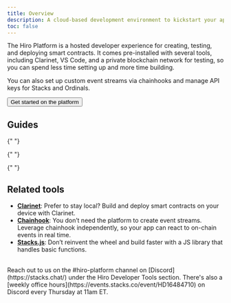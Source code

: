 ```yaml
---
title: Overview
description: A cloud-based development environment to kickstart your app development on Stacks.
toc: false
---
```



The Hiro Platform is a hosted developer experience for creating, testing, and deploying smart contracts. It comes pre-installed with several tools, including Clarinet, VS Code, and a private blockchain network for testing, so you can spend less time setting up and more time building.

You can also set up custom event streams via chainhooks and manage API keys for Stacks and Ordinals.

<Button className="bg-orange-500 hover:bg-orange-600">
  <Link
    target="_blank"
    href="https://platform.hiro.so/"
    className="no-underline"
  >
    Get started on the platform
  </Link>
</Button>

## Guides

<Cards>
  <Card 
    href="/stacks/platform/guides/create-project"
    title="Create a new project"
    description="Choose from a set of starter templates or import your existing GitHub repo."
  />

{" "}

<Card
  href="/stacks/platform/guides/build-contracts"
  title="Develop smart contracts"
  description="Start building immediately with zero installations required."
/>

{" "}

<Card
  href="/stacks/platform/guides/create-chainhooks"
  title="Create event streams with Chainhook"
  description="Create and manage webhook-like triggers that react to on-chain events in real time."
/>

{" "}

<Card
  href="/stacks/platform/guides/deployment-plans"
  title="Deploy your contracts"
  description="Deploy your project with customizable deployment plans that can handle contract dependencies."
/>

  <Card 
    href="/stacks/platform/guides/devnet"
    title="Iterate quickly with devnet"
    description="Leverage devnet, a private instance of the blockchain, for rapid feedback loops and a better debugging experience."
  />
</Cards>

## Related tools

- **[Clarinet](/stacks/clarinet)**: Prefer to stay local? Build and deploy smart contracts on your device with Clarinet.
- **[Chainhook](/stacks/chainhook)**: You don’t need the platform to create event streams. Leverage chainhook independently, so your app can react to on-chain events in real time.
- **[Stacks.js](/stacks/stacks.js)**: Don’t reinvent the wheel and build faster with a JS library that handles basic functions.

<br />

<Callout title="Need help building with the Hiro Platform?" type="help">
Reach out to us on the <span className="font-bold">#hiro-platform</span> channel on [Discord](https://stacks.chat/) under the Hiro Developer Tools section. There's also a [weekly office hours](https://events.stacks.co/event/HD16484710) on Discord every Thursday at 11am ET.
</Callout>